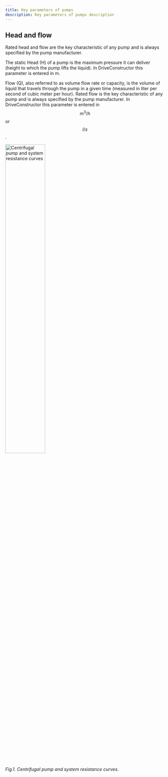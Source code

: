 ```yaml
---
title: Key parameters of pumps
description: Key parameters of pumps description
---
```


## Head and flow

Rated head and flow are the key characteristic of any pump and is always specified by the pump manufacturer.

The static Head (H) of a pump is the maximum pressure it can deliver (height to which the pump lifts the liquid). In DriveConstructor this parameter is entered in m.

Flow (Q), also referred to as volume flow rate or capacity, is the volume of liquid that travels through the pump in a given time (measured in liter per second of cubic meter per hour). Rated flow is the key characteristic of any pump and is always specified by the pump manufacturer. In DriveConstructor this parameter is entered in $$m^3/h$$
or $$l/s$$.


<img src={pmpresImage.src} alt="Centrifugal pump and system resistance curves" width="50%" height="50%" />

*Fig.1. Centrifugal pump and system resistance curves.*
